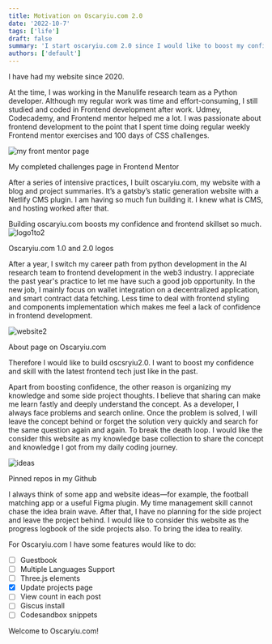 ```yaml
---
title: Motivation on Oscaryiu.com 2.0
date: '2022-10-7'
tags: ['life']
draft: false
summary: 'I start oscaryiu.com 2.0 since I would like to boost my confidence, up skills in frontend development, and record my coding journey.'
authors: ['default']
---
```


I have had my website since 2020.

At the time, I was working in the Manulife research team as a Python developer. Although my regular work was time and effort-consuming, I still studied and coded in Frontend development after work. Udmey, Codecademy, and Frontend mentor helped me a lot. I was passionate about frontend development to the point that I spent time doing regular weekly Frontend mentor exercises and 100 days of CSS challenges.

![my front mentor page](/static/images/blogs/motivation-on-Oscaryiu-com-2-0/my-front-mentor-page.png)

<div class="text-neutral-500 w-[100%] text-center">
  My completed challenges page in Frontend Mentor
</div>

After a series of intensive practices, I built oscaryiu.com, my website with a blog and project summaries. It’s a gatsby’s static generation website with a Netlify CMS plugin. I am having so much fun building it. I knew what is CMS, and hosting worked after that.

Building oscaryiu.com boosts my confidence and frontend skillset so much.
![logo1to2](/static/images/blogs/motivation-on-Oscaryiu-com-2-0/logo1to2.png)

<div class=" text-neutral-500 w-[100%] text-center">Oscaryiu.com 1.0 and 2.0 logos</div>

After a year, I switch my career path from python development in the AI research team to frontend development
in the web3 industry. I appreciate the past year's practice to let me have such a good job opportunity.
In the new job, I mainly focus on wallet integration on a decentralized application, and smart contract
data fetching. Less time to deal with frontend styling and components implementation which makes me feel
a lack of confidence in frontend development.

![website2](/static/images/blogs/motivation-on-Oscaryiu-com-2-0/website2.png)

<div class=" text-neutral-500 w-[100%] text-center">About page on Oscaryiu.com</div>

Therefore I would like to build oscsryiu2.0. I want to boost my confidence and skill with the latest frontend tech just like in the past.

Apart from boosting confidence, the other reason is organizing my knowledge and some side project thoughts. I believe that sharing can make me learn fastly and deeply understand the concept. As a developer, I always face problems and search online. Once the problem is solved, I will leave the concept behind or forget the solution very quickly and search for the same question again and again. To break the death loop. I would like the consider this website as my knowledge base collection to share the concept and knowledge I got from my daily coding journey.

![ideas](/static/images/blogs/motivation-on-Oscaryiu-com-2-0/ideas.png)

<div class=" text-neutral-500 w-[100%] text-center">Pinned repos in my Github</div>

I always think of some app and website ideas—for example, the football matching app or
a useful Figma plugin. My time management skill cannot chase the idea brain wave. After that, I have
no planning for the side project and leave the project behind. I would like to consider this website
as the progress logbook of the side projects also. To bring the idea to reality.

For Oscaryiu.com I have some features would like to do:

- [ ] Guestbook
- [ ] Multiple Languages Support
- [ ] Three.js elements
- [x] Update projects page
- [ ] View count in each post
- [ ] Giscus install
- [ ] Codesandbox snippets

Welcome to Oscaryiu.com!
